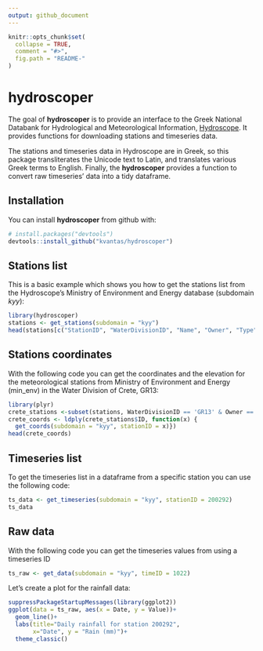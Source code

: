 ```yaml
---
output: github_document
---
```


<!-- README.md is generated from README.Rmd. Please edit that file -->

```r
knitr::opts_chunk$set(
  collapse = TRUE,
  comment = "#>",
  fig.path = "README-"
)
```

# hydroscoper

The goal of **hydroscoper** is to provide an interface to the Greek National Databank for Hydrological and Meteorological Information, [Hydroscope](<http://www.hydroscope.gr/>). It provides functions for downloading stations and timeseries data.

The stations and timeseries data in Hydroscope are in Greek, so this package transliterates the Unicode text to Latin, and translates various Greek terms to English. Finally, the **hydroscoper** provides a function to convert raw timeseries' data into a tidy dataframe.

## Installation

You can install **hydroscoper** from github with:

```r
# install.packages("devtools")
devtools::install_github("kvantas/hydroscoper")
```

## Stations list

This is a basic example which shows you how to get the stations list from the Hydroscope's Ministry of Environment and Energy database (subdomain *kyy*):

```r
library(hydroscoper)
stations <- get_stations(subdomain = "kyy")
head(stations[c("StationID", "WaterDivisionID", "Name", "Owner", "Type")])
```


## Stations coordinates

With the following code you can get the coordinates and the elevation for the meteorological stations from Ministry of Environment and Energy (min_env) in the Water Division of Crete, GR13:

```r
library(plyr)
crete_stations <-subset(stations, WaterDivisionID == 'GR13' & Owner == 'min_env')
crete_coords <- ldply(crete_stations$ID, function(x) {
  get_coords(subdomain = "kyy", stationID = x)})
head(crete_coords)
```

## Timeseries list

To get the timeseries list in a dataframe from a specific station you can use the following code:

```r

ts_data <- get_timeseries(subdomain = "kyy", stationID = 200292)
ts_data
```

## Raw data

With the following code you can get the timeseries values from using a timeseries ID
```r
ts_raw <- get_data(subdomain = "kyy", timeID = 1022)
```

Let's create a plot for the rainfall data:
```r
suppressPackageStartupMessages(library(ggplot2))
ggplot(data = ts_raw, aes(x = Date, y = Value))+
  geom_line()+
  labs(title="Daily rainfall for station 200292",
       x="Date", y = "Rain (mm)")+
  theme_classic()

```

